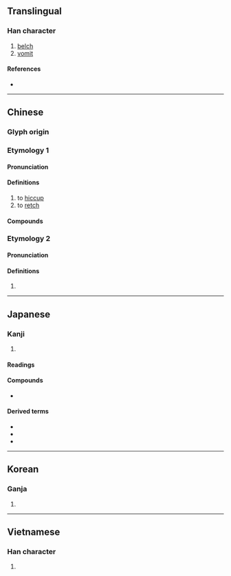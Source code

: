 {{also|哕}}
{{character info}}
==Translingual==

===Han character===
{{Han char|rn=30|rad=口|as=13|sn=16|four=61053|canj=RYMH|ids=⿰口歲}}

# [[belch]]
# [[vomit]]

====References====
* {{Han ref|kx=0209.380|dkj=04372|dj=0432.220|hdz=10689.120|uh=5666|ud=22118|bh=E941|bd=59713}}

----

==Chinese==

===Glyph origin===
{{Han etym}}

===Etymology 1===
{{zh-forms|s=哕}}

====Pronunciation====
{{zh-pron
|m=yuē
|c=jyut6,jyut3
|mc=2+3
|oc=2+3
|cat=v
}}
{{attn|zh|please check Middle+Old Chinese distribution}}

====Definitions====
{{zh-hanzi}}

# to [[hiccup]]
# to [[retch]]

====Compounds====
{{zh-der|乾噦|打乾噦}}

===Etymology 2===
{{zh-forms|s=哕}}

====Pronunciation====
{{zh-pron
|m=huì
|c=wai3
|mc=1
|oc=1
|cat=
}}

====Definitions====
{{zh-hanzi}}

# {{zh-only|噦噦}}

----

==Japanese==

===Kanji===
{{ja-kanji|grade=|rs=口13}}

# {{rfdef|ja|sort=口13}}

====Readings====
{{ja-readings
|goon=おち<をち, け<け<くゑ
|kanon=えつ<ゑつ, かい<くわい
|kun=しゃく-り, しゃく-る, むかつ-く
}}

====Compounds====
* {{ja-r|噦噎|あわふく}}

====Derived terms====
* {{ja-r|噦り|さくり}}
* {{ja-r|噦り|しゃくり}}
* {{ja-r|噦り|しゃっくり}}

----

==Korean==

===Ganja===
{{ko-hanja|얼}}

# {{rfdef|ko|sort=口13}}

----

==Vietnamese==

===Han character===
{{vi-readings|readings=oẹ|rs=口13}}

# {{rfdef|vi|sort=口13}}